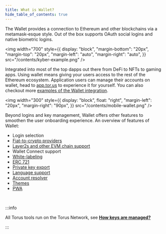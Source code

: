 ```yaml
---
title: What is Wallet?
hide_table_of_contents: true
---
```


The Wallet provides a connection to Ethereum and other blockchains via a
metamask-esque style. Out of the box supports OAuth social logins and native
biometric logins.

<img
  width="700"
  style={{
    display: "block",
    "margin-bottom": "20px",
    "margin-top": "20px",
    "margin-left": "auto",
    "margin-right": "auto",
  }}
  src="/contents/kyber-example.png"
/>

Integrated into most of the top dapps out there from DeFi to NFTs to gaming
apps. Using wallet means giving your users access to the rest of the Ethereum
ecosystem. Application users can manage their accounts on wallet, head to
[app.tor.us](https://app.tor.us) to experience it for yourself. You can also
checkout more [examples of the Wallet integration](integration-guidelines).

<div style={{display:"block", overflow: "auto"}}>

<img
  width="300"
  style={{
    display: "block",
    float: "right",
    "margin-left": "20px",
    "margin-right": "90px",
  }}
  src="/contents/mobile-wallet.png"
/>

Beyond logins and key management, Wallet offers other features to smoothen the
user onboarding experience. An overview of features of Wallet:

- Login selection
- [Fiat-to-crypto providers](features/purchasecryptocurrency)
- [Layer2s and other EVM chain support](features/layer2)
- Wallet Connect support
- [White-labeling](features/whitelabeling)
- [ERC 721](features/erc721)
- [Private key export](features/exportprivatekey)
- [Language support](features/language)
- [Account resolver](features/accountrecovery)
- [Themes](features/themes)
- [PWA](features/pwa)

</div>

<br />

:::info

All Torus tools run on the Torus Network, see
[**How keys are managed?**](features/lkdajsdf)

:::
